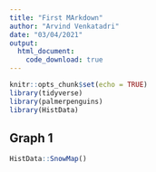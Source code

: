 ```yaml
---
title: "First MArkdown"
author: "Arvind Venkatadri"
date: "03/04/2021"
output: 
  html_document:
    code_download: true
---
```


```r
knitr::opts_chunk$set(echo = TRUE)
library(tidyverse)
library(palmerpenguins)
library(HistData)
```

## Graph 1

```r
HistData::SnowMap()
```

